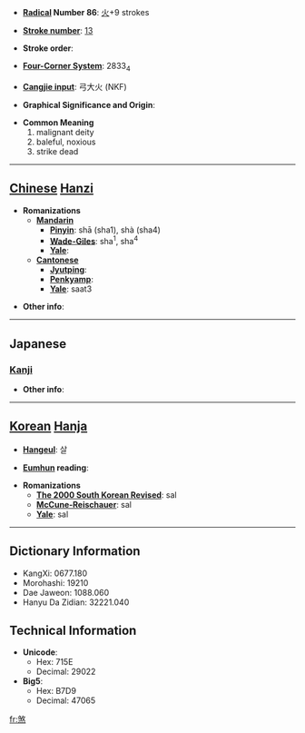 * '''[[Wiktionary:Chinese radical index| Radical]] Number 86''': [[Wiktionary:Chinese radical index 火|火]]+9 strokes

* '''[[Wiktionary:Chinese total strokes index|Stroke number]]''': [[Wiktionary:Chinese total strokes index 13|13]]

* '''Stroke order''': 

* '''[[Wiktionary:Chinese four corner index|Four-Corner System]]''': 2833<sub>4</sub>

* '''[[Wiktionary:Chinese Cangjie index|Cangjie input]]''': 弓大火 (NKF)

* '''Graphical Significance and Origin''': 

* '''Common Meaning'''
*#malignant deity
*# baleful, noxious
*# strike dead


----

== [[Chinese]] [[Hanzi]] ==

* '''Romanizations'''
** '''[[Mandarin]]'''
*** '''[[Pinyin]]''': shā (sha1), shà (sha4)
*** '''[[Wade-Giles]]''': sha<sup>1</sup>, sha<sup>4</sup>
*** '''[[Yale]]''': 
** '''[[Cantonese]]'''
*** '''[[Jyutping]]''':
*** '''[[Penkyamp]]''': 
*** '''[[Yale]]''': saat3

* '''Other info''': 

----

==Japanese==
===[[Kanji]]===
{{kanji|on readings=[[さつ]] (satsu), [[さい]] (sai), [[せつ]] (setsu)
|kun readings=[[ころす]] (korosu)
}}

* '''Other info''':  

----

== [[Korean]] [[Hanja]] ==

* '''[[Hangeul]]''': 살

* '''[[Eumhun]] reading''': 

* '''Romanizations'''
** '''[[The 2000 South Korean Revised Romanization|The 2000 South Korean Revised]]''': sal
** '''[[McCune-Reischauer]]''': sal
** '''[[Yale]]''': sal

----

== Dictionary Information ==

* KangXi: 0677.180
* Morohashi: 19210
* Dae Jaweon: 1088.060
* Hanyu Da Zidian: 32221.040

== Technical Information ==

* '''Unicode''':
** Hex: 715E
** Decimal: 29022
* '''Big5''':
** Hex: B7D9
** Decimal: 47065

[[fr:煞]]